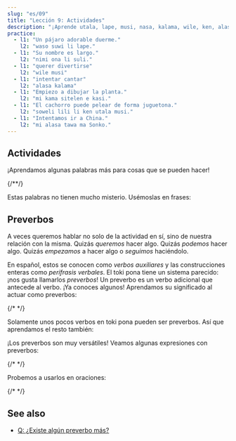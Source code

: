 ```yaml
---
slug: "es/09"
title: "Lección 9: Actividades"
description: "¡Aprende utala, lape, musi, nasa, kalama, wile, ken, alasa!"
practice:
  - l1: "Un pájaro adorable duerme."
    l2: "waso suwi li lape."
  - l1: "Su nombre es largo."
    l2: "nimi ona li suli."
  - l1: "querer divertirse"
    l2: "wile musi"
  - l1: "intentar cantar"
    l2: "alasa kalama"
  - l1: "Empiezo a dibujar la planta."
    l2: "mi kama sitelen e kasi."
  - l1: "El cachorro puede pelear de forma juguetona."
    l2: "soweli lili li ken utala musi."
  - l1: "Intentamos ir a China."
    l2: "mi alasa tawa ma Sonko."
---
```



## Actividades

¡Aprendamos algunas palabras más para cosas que se pueden hacer!

<List>
  <Word sl="utala" m="pelear, atacar" />
  <Word sl="lape" m="dormir, descansar" />
  <Word sl="kalama" m="producir un sonido; sonido" />
  <Word sl="musi" m="divertirse; chistoso, entretenido, interesante" />
  <Word sl="nasa" m="extraño, inusual, absurdo, borracho" />
  {/*<Word sl="lipu" m="paper, card, book, website; a flat thing with 󱥡 info" />*/}
</List>

Estas palabras no tienen mucho misterio. Usémoslas en frases:

<List>
  <Sentence sl="soweli li utala e jan." m="El animal atacó a alguien." />
  <Sentence sl="sina lape lon tomo." m="Duermes en casa." />
  <Sentence sl="nimi ona li nasa tawa mi." m="Su nombre me es extraño." />
  <Sentence
    sl="jan lili li musi tan kalama."
    m="La juventud se está divirtiendo por los ruidos."
  />
</List>

## Preverbos

A veces queremos hablar no solo de la actividad en sí, sino de nuestra relación con la misma. Quizás _queremos_ hacer algo. Quizás _podemos_ hacer algo. Quizás _empezamos_ a hacer algo o _seguimos_ haciéndolo.

En español, estos se conocen como *verbos auxiliares* y las construcciones enteras como *perífrasis verbales*. El toki pona tiene un sistema parecido: ¡nos gusta llamarlos _preverbos_! Un preverbo es un verbo adicional que antecede al verbo. ¡Ya conoces algunos! Aprendamos su significado al actuar como preverbos:

<List>
  <Word sl="kama" m="empezar a ..., convertirse en ..., volverse ..." />
  <Word sl="awen" m="seguir ..., todavía ser/estar ..." />
  {/* <Word sl="sona" m="to know how to ..." /> */}
</List>

Solamente unos pocos verbos en toki pona pueden ser preverbos. Así que aprendamos el resto también:

<List>
  <Word sl="wile" m="querer ..." />
  <Word sl="ken" m="poder ..., ser capaz de ..." />
  <Word sl="alasa" m="intentar ..." />
</List>

¡Los preverbos son muy versátiles! Veamos algunas expresiones con preverbos:

<List>
  <Word sl="wile lape" m="querer dormir" />
  <Word sl="awen pona" m="continuar estando bien" />
  <Word sl="kama sona" m="volverse sabio, aprender" />
  {/* <Word sl="sona sitelen" m="to know how to draw" /> */}
  <Word sl="alasa kama wawa" m="intentar volverse fuerte" />
</List>

Probemos a usarlos en oraciones:

<List>
  <Sentence sl="waso lili li wile lape." m="El pájaro pequeño quiere dormir." />
  {/* <Sentence sl="jan li sona moku e kasi." m="People know how to eat plants." /> */}
  <Sentence sl="mi kama sona e toki pona." m="Aprendo el toki pona." />
  <Sentence sl="sina alasa tawa ma Tosi." m="Tratas de ir a Alemania." />
  <Sentence
    sl="toki ona li awen nasa tawa mi."
    m="Lo que dice me sigue siendo extraño."
  />
</List>

<Practice exercises={frontmatter.practice} />

## See also
* [Q: ¿Existe algún preverbo más?](/es/more-preverbs//)
